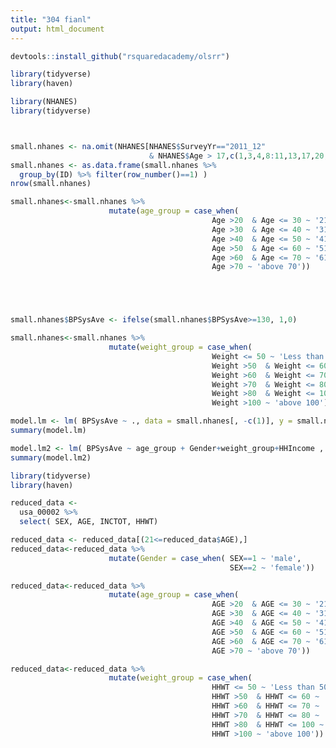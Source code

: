 ```yaml
---
title: "304 fianl"
output: html_document
---
```

```r
devtools::install_github("rsquaredacademy/olsrr")
```



```r


library(tidyverse)
library(haven)
```

```r

library(NHANES)
library(tidyverse)



small.nhanes <- na.omit(NHANES[NHANES$SurveyYr=="2011_12"
                               & NHANES$Age > 17,c(1,3,4,8:11,13,17,20,21,25,46,50,51,52,61)])
small.nhanes <- as.data.frame(small.nhanes %>%
  group_by(ID) %>% filter(row_number()==1) )
nrow(small.nhanes)

```



```r

small.nhanes<-small.nhanes %>% 
                      mutate(age_group = case_when(
                                             Age >20  & Age <= 30 ~ '21 to 30',
                                             Age >30  & Age <= 40 ~ '31 to 40',
                                             Age >40  & Age <= 50 ~ '41 to 50',
                                             Age >50  & Age <= 60 ~ '51 to 60',
                                             Age >60  & Age <= 70 ~ '61 to 70',
                                             Age >70 ~ 'above 70'))






```


```r
small.nhanes$BPSysAve <- ifelse(small.nhanes$BPSysAve>=130, 1,0)
```


```r
small.nhanes<-small.nhanes %>% 
                      mutate(weight_group = case_when(
                                             Weight <= 50 ~ 'Less than 50',
                                             Weight >50  & Weight <= 60 ~ '50 to 60',
                                             Weight >60  & Weight <= 70 ~ '60 to 70',
                                             Weight >70  & Weight <= 80 ~ '70 to 80',
                                             Weight >80  & Weight <= 100 ~ '80 to 100',
                                             Weight >100 ~ 'above 100'))


```


```r

model.lm <- lm( BPSysAve ~ ., data = small.nhanes[, -c(1)], y = small.nhanes$BPSysAve,family= 'binomial')
summary(model.lm)

```



```r

model.lm2 <- lm( BPSysAve ~ age_group + Gender+weight_group+HHIncome , data = small.nhanes[, -c(1)], y = small.nhanes$BPSysAve,family= 'binomial')
summary(model.lm2)
```



```r
library(tidyverse)
library(haven)
```





```r
reduced_data <- 
  usa_00002 %>% 
  select( SEX, AGE, INCTOT, HHWT)
```

```r
reduced_data <- reduced_data[(21<=reduced_data$AGE),]
reduced_data<-reduced_data %>% 
                      mutate(Gender = case_when( SEX==1 ~ 'male',
                                                 SEX==2 ~ 'female'))
```


```r
reduced_data<-reduced_data %>% 
                      mutate(age_group = case_when(
                                             AGE >20  & AGE <= 30 ~ '21 to 30',
                                             AGE >30  & AGE <= 40 ~ '31 to 40',
                                             AGE >40  & AGE <= 50 ~ '41 to 50',
                                             AGE >50  & AGE <= 60 ~ '51 to 60',
                                             AGE >60  & AGE <= 70 ~ '61 to 70',
                                             AGE >70 ~ 'above 70'))

```


```r
reduced_data<-reduced_data %>% 
                      mutate(weight_group = case_when(
                                             HHWT <= 50 ~ 'Less than 50',
                                             HHWT >50  & HHWT <= 60 ~ '50 to 60',
                                             HHWT >60  & HHWT <= 70 ~ '60 to 70',
                                             HHWT >70  & HHWT <= 80 ~ '70 to 80',
                                             HHWT >80  & HHWT <= 100 ~ '80 to 100',
                                             HHWT >100 ~ 'above 100'))


```


```r

```


